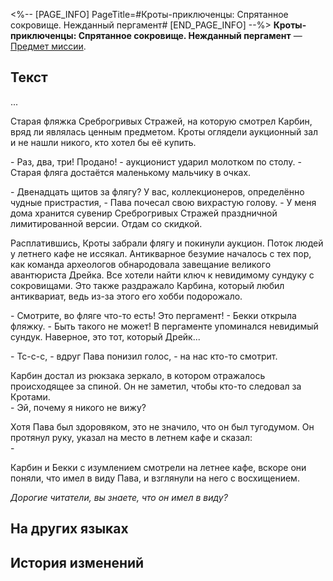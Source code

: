 <%-- [PAGE_INFO]
PageTitle=#Кроты-приключенцы: Спрятанное сокровище. Нежданный пергамент#
[END_PAGE_INFO] --%>
{{Предмет Инфобокс
|id          = 140170
|Изображение = Предмет Записи.png
|Тип         = Предмет миссии
|Инвентарь   = Миссии
|Редкость    = 3
|Эффект      = 
|Описание    = Несколько страниц из детской приключенческой книги, очень популярной в Белобоге.
}}
{{Описание|''«Кроты, Кроты,<br />Сильны и умны!<br />Кроты, Кроты,<br />Вам в руки бразды!»''}}
'''Кроты-приключенцы: Спрятанное сокровище. Нежданный пергамент''' — [[Предмет миссии]].

==Текст==
<div align="center">{{Цвет|Ключевой|Нежданный пергамент}}</div>
...

Старая фляжка Среброгривых Стражей, на которую смотрел Карбин, вряд ли являлась ценным предметом. Кроты оглядели аукционный зал и не нашли никого, кто хотел бы её купить.

- Раз, два, три! Продано! - аукционист ударил молотком по столу. - Старая фляга достаётся маленькому мальчику в очках.

- Двенадцать щитов за флягу? У вас, коллекционеров, определённо чудные пристрастия, - Пава почесал свою вихрастую голову. - У меня дома хранится сувенир Среброгривых Стражей праздничной лимитированной версии. Отдам со скидкой.

Расплатившись, Кроты забрали флягу и покинули аукцион. Поток людей у летнего кафе не иссякал. Антикварное безумие началось с тех пор, как команда археологов обнародовала завещание великого авантюриста Дрейка. Все хотели найти ключ к невидимому сундуку с сокровищами. Это также раздражало Карбина, который любил антиквариат, ведь из-за этого его хобби подорожало.

- Смотрите, во фляге что-то есть! Это пергамент! - Бекки открыла фляжку. - Быть такого не может! В пергаменте упоминался невидимый сундук. Наверное, это тот, который Дрейк...

- Тс-с-с, - вдруг Пава понизил голос, - на нас кто-то смотрит.

Карбин достал из рюкзака зеркало, в котором отражалось происходящее за спиной. Он не заметил, чтобы кто-то следовал за Кротами.<br />- Эй, почему я никого не вижу?

Хотя Пава был здоровяком, это не значило, что он был тугодумом. Он протянул руку, указал на место в летнем кафе и сказал:<br />- {{Цвет|Выделенный|Вон то место. Хотя в летнем кафе много столов и стульев, человек может спрятаться только там.}}

Карбин и Бекки с изумлением смотрели на летнее кафе, вскоре они поняли, что имел в виду Пава, и взглянули на него с восхищением.

''Дорогие читатели, вы знаете, что он имел в виду?''

{{Цвет|Выделенный|''Кротовий совет: внимательно осмотрите столы и стулья вокруг вас, чтобы найти ответ.''}}

==На других языках==
{{На других языках
|en   = ''The Adventurous Moles: Hidden Treasure'' &mdash; "The Unexpected Parchment"
|zhs  = 《冒险鼹鼠队：隐形的宝藏》意外的羊皮纸
|zht  = 《冒險鼴鼠隊：隱形的寶藏》意外的羊皮紙
|ja   = 『モグラ冒険隊・見えない宝物』想定外の羊皮紙
|ko   = ≪두더지 모험단: 숨겨진 보물≫ 뜻밖의 양피지
|es   = El pergamino inesperado - «Los topos aventureros: el tesoro invisible»
|fr   = ''Les Taupes aventurières&nbsp;: Le trésor caché'' &mdash; «&nbsp;Le parchemin inattendu&nbsp;»
|ru   = Кроты-приключенцы: Спрятанное сокровище. Нежданный пергамент
|th   = "การผจญภัยของแก๊งตัวตุ่น: สมบัติเร้นลับ" - กระดาษหนังแพะที่คาดไม่ถึง
|vi   = "Đội Chuột Chũi Phiêu Lưu: Kho Báu Ẩn Giấu" - Tấm Da Dê Bất Ngờ
|de   = „Die abenteuerlustigen Maulwürfe: Verborgener Schatz“ – Das unerwartete Pergament
|id   = "Petualang The Moles: Harta Karun Tersembunyi" &mdash; Perkamen Tak Terduga
|pt   = "As Toupeiras Aventureiras: Tesouro Escondido" &mdash; "O Pergaminho Inesperado"
}}

==История изменений==
{{История изменений|3.5}}